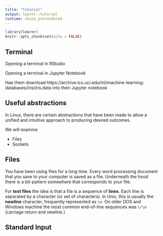 ---
title: "Tutorial"
output: learnr::tutorial
runtime: shiny_prerendered
---

```{r setup, include=FALSE}
library(learnr)
knitr::opts_chunk$set(echo = FALSE)
```


## Terminal

Opening a terminal in RStudio

Opening a terminal in Jupyter Notebook

Hae them download https://archive.ics.uci.edu/ml/machine-learning-databases/iris/iris.data into their Jupyter notebook

## Useful abstractions

In Linux, there are certain abstractions that have been made to allow a unified and intuitive approach to producing desired outcomes.  

We will examine

* Files
* Sockets

## Files

You have been using files for a long time.  Every word processing document that you save to your computer is saved as a file.  Underneath the hood there is a bit-pattern somewhere that corresponds to your file.

For **text files** the idea is that a file is a sequence of **lines**.  Each line is separated by a character (or set of characters).  In Unix, this is usually the **newline** character, frequently represented as `\n`.  On older DOS and Windows machine the most common end-of-line sequences was `\r\n` (carriage return and newline.)  

## Standard Input


